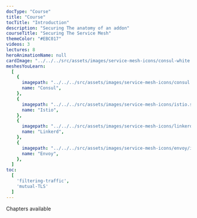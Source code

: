 ---
docType: "Course"
title: "Course"
tocTitle: "Introduction"
description: "Securing The anatomy of an addon"
courseTitle: "Securing The Service Mesh"
themeColor: "#EBC017"
videos: 3
lectures: 8
heroAnimationName: null
cardImage: "../../../src/assets/images/service-mesh-icons/consul-white.svg"
meshesYouLearn:
  [
    {
      imagepath: "../../../src/assets/images/service-mesh-icons/consul.png",
      name: "Consul",
    },
    {
      imagepath: "../../../src/assets/images/service-mesh-icons/istio.svg",
      name: "Istio",
    },
    {
      imagepath: "../../../src/assets/images/service-mesh-icons/linkerd.png",
      name: "Linkerd",
    },
    {
      imagepath: "../../../src/assets/images/service-mesh-icons/envoy/icon/color/envoy-icon-color.png",
      name: "Envoy",
    },
  ]
toc:
  [
    'filtering-traffic',
    'mutual-TLS'
  ]
---

Chapters available
